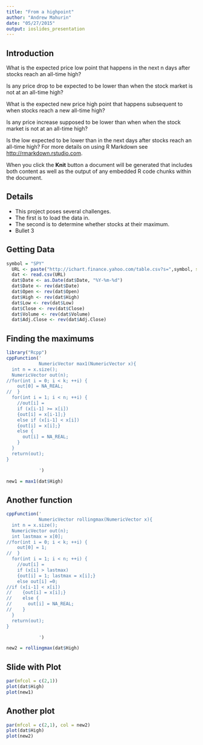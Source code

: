 ```yaml
---
title: "From a highpoint"
author: "Andrew Mahurin"
date: "05/27/2015"
output: ioslides_presentation
---
```


## Introduction

What is the expected price low point that happens in the next n days after stocks reach an all-time high?

Is any price drop to be expected to be lower than when the stock market is not at an all-time high?

What is the expected new price high point that happens subsequent to when stocks reach a new all-time high?

Is any price increase supposed to be lower than when when the stock market is not at an all-time high?


Is the low expected to be lower than 
in the next days after stocks reach an all-time high?
For more details on using R Markdown 
see <http://rmarkdown.rstudio.com>.

When you click the **Knit** button a document will be generated that includes both content as well as the output of any embedded R code chunks within the document.

## Details
- This project poses several challenges.
- The first is to load the data in.
- The second is to determine whether stocks at their maximum.
- Bullet 3

## Getting Data

```r
symbol = "SPY"
  URL <- paste("http://ichart.finance.yahoo.com/table.csv?s=",symbol, sep = "")
  dat <- read.csv(URL)
  dat$Date <- as.Date(dat$Date, "%Y-%m-%d")
  dat$Date <- rev(dat$Date)
  dat$Open <- rev(dat$Open)
  dat$High <- rev(dat$High)
  dat$Low <- rev(dat$Low)
  dat$Close <- rev(dat$Close)
  dat$Volume <- rev(dat$Volume)
  dat$Adj.Close <- rev(dat$Adj.Close)
```

## Finding the maximums
``` r
library("Rcpp")
cppFunction('
            NumericVector max1(NumericVector x){
  int n = x.size();
  NumericVector out(n);
//for(int i = 0; i < k; ++i) {
    out[0] = NA_REAL;
//  }
  for(int i = 1; i < n; ++i) {
    //out[i] = 
    if (x[i-1] >= x[i]) 
    {out[i] = x[i-1];}
    else if (x[i-1] < x[i]) 
    {out[i] = x[i];}
    else {
      out[i] = NA_REAL;
    }
  }
  return(out);
}

            ')

new1 = max1(dat$High)

```

## Another function

``` r
cppFunction('
            NumericVector rollingmax(NumericVector x){
  int n = x.size();
  NumericVector out(n);
  int lastmax = x[0];
//for(int i = 0; i < k; ++i) {
    out[0] = 1;
//  }
  for(int i = 1; i < n; ++i) {
    //out[i] = 
    if (x[i] > lastmax) 
    {out[i] = 1; lastmax = x[i];}
    else out[i] =0;
//if (x[i-1] < x[i]) 
//    {out[i] = x[i];}
//    else {
//      out[i] = NA_REAL;
//    }
  }
  return(out);
}

            ')

new2 = rollingmax(dat$High)
```

## Slide with Plot

```r
par(mfcol = c(2,1))
plot(dat$High)
plot(new1)
```

## Another plot

``` r
par(mfcol = c(2,1), col = new2)
plot(dat$High)
plot(new2)
```